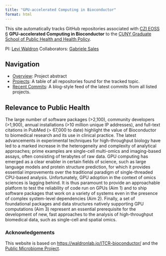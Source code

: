 ```yaml
---
title: "GPU-accelerated Computing in Bioconductor"
format: html
---
```


This site automatically tracks GitHub repositories associated with [CZI EOSS
6](https://chanzuckerberg.com/eoss/proposals/?cycle=6) **GPU-accelerated
Computing in Bioconductor** to the [CUNY Graduate School of Public Health and
Health Policy](https://sph.cuny.edu).

PI: [Levi Waldron](https://scholar.google.com/citations?user=-Bfm-2IAAAAJ&hl=en&oi=ao)
Collaborators: [Gabriele Sales](https://scholar.google.com/citations?user=JPMuaDsAAAAJ&hl=en)

## Navigation

* [Overview](overview.qmd): Project abstract
* [Projects](projects.qmd): A table of all repositories found for the tracked topic.
* [Recent Commits](commits.qmd): A blog-style feed of the latest commits from all listed projects.

## Relevance to Public Health

The large number of software packages (\>2,100), community developers (\>1,900),
annual installations (\>10 million unique IP addresses), and full-text citations
in PubMed (\> 67,000 to date) highlight the value of Bioconductor to biomedical
research and its use in clinical practice. The latest advancements in
experimental techniques for high-throughput biology have led to a marked
increase in the heterogeneity and complexity of analytical approaches; prime
examples are single-cell multi-omics and imaging-based assays, often consisting
of terabytes of raw data. GPU computing has emerged as a clear enabler in
certain fields of science, such as large language models and protein structure
prediction, for which it provides essential improvements over the traditional
paradigm of single-threaded CPU-based analysis. Unfortunately, GPU adoption in
the context of omics sciences is lagging behind. It is thus paramount to provide
an approachable platform to test the reliability of code run on GPUs (Aim 1) and
to ship software packages that work on a variety of systems even in the presence
of complex system-level dependencies (Aim 2). Finally, a set of foundational
packages and data structures natively supporting GPU computations (Aim 3)
represent an essential prerequisite for the development of new, fast approaches
to the analysis of high-throughput biomedical data, such as single-cell and
spatial omics.

### Acknowledgements

This website is based on
[https://waldronlab.io/ITCR-bioconductor/](https://waldronlab.io/ITCR-bioconductor)
and the
[Public Microbiome Project](https://waldronlab.io/PublicMicrobiomeProject/).
